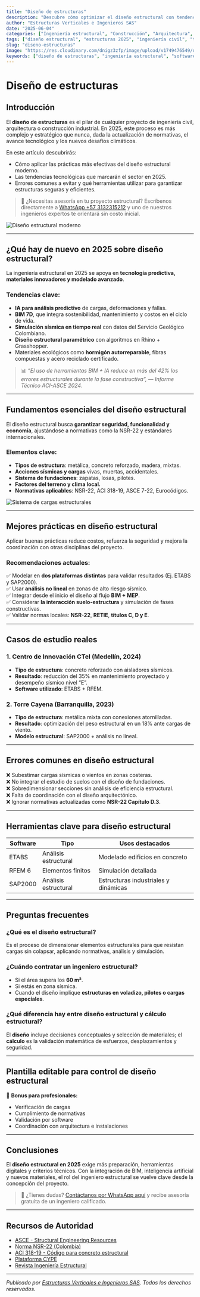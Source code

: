 ```yaml
---
title: "Diseño de estructuras"
description: "Descubre cómo optimizar el diseño estructural con tendencias, errores comunes y mejores prácticas 2025."
author: "Estructuras Verticales e Ingenieros SAS"
date: "2025-06-04"
categories: ["Ingeniería estructural", "Construcción", "Arquitectura", "Tendencias 2025", "Normativas", "Tecnología aplicada", "Proyectos civiles", "Montaje estructural"]
tags: ["diseño estructural", "estructuras 2025", "ingeniería civil", "tendencias construcción", "errores estructurales", "normas NSR", "software ingeniería", "casos reales", "consultoría estructural", "análisis estructural"]
slug: "diseno-estructuras"
image: "https://res.cloudinary.com/dnigz3zfp/image/upload/v1749476549/dise%C3%B1o_de_estructuras_hnubyo.webp"
keywords: ["diseño de estructuras", "ingeniería estructural", "software de análisis estructural", "errores en estructuras", "normas NSR", "estructuras metálicas", "concreto reforzado", "modelado estructural", "BIM ingeniería", "casos reales diseño estructural", "tendencias ingeniería 2025", "estructura segura", "fallas estructurales comunes", "optimización diseño estructural", "estructuras sismo resistentes"]
---
```


# Diseño de estructuras

## Introducción

El **diseño de estructuras** es el pilar de cualquier proyecto de ingeniería civil, arquitectura o construcción industrial. En 2025, este proceso es más complejo y estratégico que nunca, dada la actualización de normativas, el avance tecnológico y los nuevos desafíos climáticos.

En este artículo descubrirás:
- Cómo aplicar las prácticas más efectivas del diseño estructural moderno.
- Las tendencias tecnológicas que marcarán el sector en 2025.
- Errores comunes a evitar y qué herramientas utilizar para garantizar estructuras seguras y eficientes.

> 📲 ¿Necesitas asesoría en tu proyecto estructural? Escríbenos directamente a [WhatsApp +57 3132315212](https://wa.me/573132315212) y uno de nuestros ingenieros expertos te orientará sin costo inicial.

![Diseño estructural moderno](https://res.cloudinary.com/dnigz3zfp/image/upload/v1749476549/dise%C3%B1o_de_estructuras_hnubyo.webp "Representación gráfica del diseño estructural con software especializado")

---

## ¿Qué hay de nuevo en 2025 sobre diseño estructural?

La ingeniería estructural en 2025 se apoya en **tecnología predictiva, materiales innovadores y modelado avanzado**.

### Tendencias clave:

- **IA para análisis predictivo** de cargas, deformaciones y fallas.
- **BIM 7D**, que integra sostenibilidad, mantenimiento y costos en el ciclo de vida.
- **Simulación sísmica en tiempo real** con datos del Servicio Geológico Colombiano.
- **Diseño estructural paramétrico** con algoritmos en Rhino + Grasshopper.
- Materiales ecológicos como **hormigón autorreparable**, fibras compuestas y acero reciclado certificado.

> 📊 *“El uso de herramientas BIM + IA reduce en más del 42% los errores estructurales durante la fase constructiva”,* — *Informe Técnico ACI-ASCE 2024*.

---

## Fundamentos esenciales del diseño estructural

El diseño estructural busca **garantizar seguridad, funcionalidad y economía**, ajustándose a normativas como la NSR-22 y estándares internacionales.

### Elementos clave:

- **Tipos de estructura**: metálica, concreto reforzado, madera, mixtas.
- **Acciones sísmicas y cargas** vivas, muertas, accidentales.
- **Sistema de fundaciones**: zapatas, losas, pilotes.
- **Factores del terreno y clima local.**
- **Normativas aplicables**: NSR-22, ACI 318-19, ASCE 7-22, Eurocódigos.

![Sistema de cargas estructurales](https://res.cloudinary.com/dnigz3zfp/image/upload/v1749305128/infografia_montaje_estructural_kossca.webp "Sistema estructural simplificado para análisis sísmico y de cargas")

---

## Mejores prácticas en diseño estructural

Aplicar buenas prácticas reduce costos, refuerza la seguridad y mejora la coordinación con otras disciplinas del proyecto.

### Recomendaciones actuales:

✅ Modelar en **dos plataformas distintas** para validar resultados (Ej. ETABS y SAP2000).  
✅ Usar **análisis no lineal** en zonas de alto riesgo sísmico.  
✅ Integrar desde el inicio el diseño al flujo **BIM + MEP**.  
✅ Considerar **la interacción suelo-estructura** y simulación de fases constructivas.  
✅ Validar normas locales: **NSR-22**, **RETIE**, **títulos C, D y E**.

---

## Casos de estudio reales

### 1. Centro de Innovación CTeI (Medellín, 2024)

- **Tipo de estructura**: concreto reforzado con aisladores sísmicos.  
- **Resultado**: reducción del 35% en mantenimiento proyectado y desempeño sísmico nivel “E”.  
- **Software utilizado**: ETABS + RFEM.

### 2. Torre Cayena (Barranquilla, 2023)

- **Tipo de estructura**: metálica mixta con conexiones atornilladas.  
- **Resultado**: optimización del peso estructural en un 18% ante cargas de viento.  
- **Modelo estructural**: SAP2000 + análisis no lineal.

---

## Errores comunes en diseño estructural

❌ Subestimar cargas sísmicas o vientos en zonas costeras.  
❌ No integrar el estudio de suelos con el diseño de fundaciones.  
❌ Sobredimensionar secciones sin análisis de eficiencia estructural.  
❌ Falta de coordinación con el diseño arquitectónico.  
❌ Ignorar normativas actualizadas como **NSR-22 Capítulo D.3**.


---

## Herramientas clave para diseño estructural

<div className="overflow-x-auto border rounded-xl shadow-md my-4">
  <table className="min-w-full text-sm text-left bg-white">
    <thead className="bg-gray-100">
      <tr>
        <th className="px-4 py-2 font-semibold">Software</th>
        <th className="px-4 py-2 font-semibold">Tipo</th>
        <th className="px-4 py-2 font-semibold">Usos destacados</th>
      </tr>
    </thead>
    <tbody>
      <tr>
        <td className="px-4 py-2">ETABS</td>
        <td className="px-4 py-2">Análisis estructural</td>
        <td className="px-4 py-2">Modelado edificios en concreto</td>
      </tr>
      <tr className="bg-gray-50">
        <td className="px-4 py-2">RFEM 6</td>
        <td className="px-4 py-2">Elementos finitos</td>
        <td className="px-4 py-2">Simulación detallada</td>
      </tr>
      <tr>
        <td className="px-4 py-2">SAP2000</td>
        <td className="px-4 py-2">Análisis estructural</td>
        <td className="px-4 py-2">Estructuras industriales y dinámicas</td>
      </tr>
    </tbody>
  </table>
</div>

---

## Preguntas frecuentes

### ¿Qué es el diseño estructural?

Es el proceso de dimensionar elementos estructurales para que resistan cargas sin colapsar, aplicando normativas, análisis y simulación.

### ¿Cuándo contratar un ingeniero estructural?

- Si el área supera los **60 m²**.
- Si estás en zona sísmica.
- Cuando el diseño implique **estructuras en voladizo, pilotes o cargas especiales**.

### ¿Qué diferencia hay entre diseño estructural y cálculo estructural?

El **diseño** incluye decisiones conceptuales y selección de materiales; el **cálculo** es la validación matemática de esfuerzos, desplazamientos y seguridad.

---

## Plantilla editable para control de diseño estructural

🎁 **Bonus para profesionales:**  

- Verificación de cargas
- Cumplimiento de normativas
- Validación por software
- Coordinación con arquitectura e instalaciones

---

## Conclusiones

El **diseño estructural en 2025** exige más preparación, herramientas digitales y criterios técnicos. Con la integración de BIM, inteligencia artificial y nuevos materiales, el rol del ingeniero estructural se vuelve clave desde la concepción del proyecto.

> 📲 ¿Tienes dudas? [Contáctanos por WhatsApp aquí](https://wa.me/573132315212) y recibe asesoría gratuita de un ingeniero calificado.

---

## Recursos de Autoridad

- [ASCE - Structural Engineering Resources](https://www.asce.org/structural-engineering)  
- [Norma NSR-22 (Colombia)](https://www.minvivienda.gov.co/)  
- [ACI 318-19 - Código para concreto estructural](https://www.concrete.org/)  
- [Plataforma CYPE](https://www.cype.com/)  
- [Revista Ingeniería Estructural](https://www.ijsciences.com/)

---

*Publicado por [Estructuras Verticales e Ingenieros SAS](https://estructurasverticales.com). Todos los derechos reservados.*

